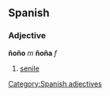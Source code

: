 == Spanish == 
=== Adjective === 
'''ñoño''' ''m'' '''ñoña''' ''f'' 
# [[senile]] 
[[Category:Spanish adjectives]]